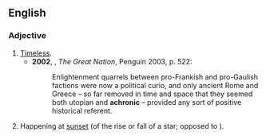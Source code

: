 ==English==

===Adjective===
{{en-adj}}

# [[timeless|Timeless]].
#*'''2002''', {{w|Colin Jones (historian)|Colin Jones}}, ''The Great Nation'', Penguin 2003, p. 522:
#*:Enlightenment quarrels between pro-Frankish and pro-Gaulish factions were now a political curio, and only ancient Rome and Greece – so far removed in time and space that they seemed both utopian and '''achronic''' – provided any sort of positive historical referent.
# {{context|astronomy|lang=en}} Happening at [[sunset]] (of the rise or fall of a star; opposed to {{term|cosmic|lang=en}}).